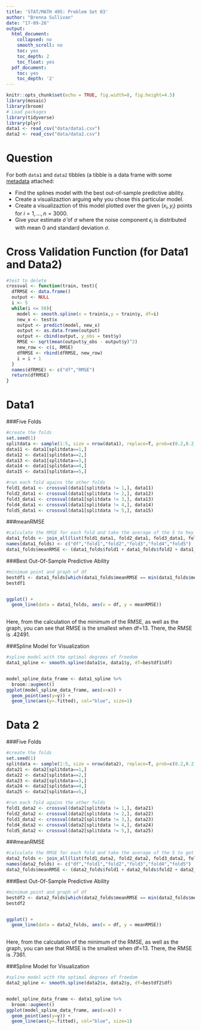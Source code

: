 ```yaml
---
title: 'STAT/MATH 495: Problem Set 03'
author: "Brenna Sullivan"
date: "17-09-26"
output:
  html_document:
    collapsed: no
    smooth_scroll: no
    toc: yes
    toc_depth: 2
    toc_float: yes
  pdf_document:
    toc: yes
    toc_depth: '2'
---
```


```r
knitr::opts_chunk$set(echo = TRUE, fig.width=8, fig.height=4.5)
library(mosaic)
library(broom)
# Load packages
library(tidyverse)
library(plyr)
data1 <- read_csv("data/data1.csv")
data2 <- read_csv("data/data2.csv")
```


# Question

For both `data1` and `data2` tibbles (a tibble is a data frame with some
[metadata](https://blog.rstudio.com/2016/03/24/tibble-1-0-0#tibbles-vs-data-frames) attached:

* Find the splines model with the best out-of-sample predictive ability.
* Create a visualizaztion arguing why you chose this particular model.
* Create a visualizaztion of this model plotted over the given $(x_i, y_i)$ points for $i=1,\ldots,n=3000$.
* Give your estimate $\widehat{\sigma}$ of $\sigma$ where the noise component $\epsilon_i$ is distributed with mean 0 and  standard deviation $\sigma$.


# Cross Validation Function (for Data1 and Data2)
```r
#test to delete
crossval <- function(train, test){
  dfRMSE <- data.frame()
  output <- NULL
  i <- 5
  while(i <= 50){
    model <- smooth.spline(x = train$x,y = train$y, df=i)
    new_x <- test$x
    output <- predict(model, new_x)
    output <- as.data.frame(output)
    output <- cbind(output, y_obs = test$y)
    RMSE <- sqrt(mean(output$y_obs - output$y)^2)
    new_row <- c(i, RMSE)
    dfRMSE <- rbind(dfRMSE, new_row)
    i = i + 1
  }
  names(dfRMSE) <- c("df","RMSE")
  return(dfRMSE)
}
```

# Data1

###Five Folds
```r
#create the folds
set.seed(1)
splitdata <- sample(1:5, size = nrow(data1), replace=T, prob=c(0.2,0.2,0.2,0.2,0.2))
data11 <- data1[splitdata==1,]
data12 <- data1[splitdata==2,]
data13 <- data1[splitdata==3,]
data14 <- data1[splitdata==4,]
data15 <- data1[splitdata==5,]

#run each fold agains the other folds
fold1_data1 <- crossval(data1[splitdata != 1,], data11)
fold2_data1 <- crossval(data1[splitdata != 2,], data12)
fold3_data1 <- crossval(data1[splitdata != 3,], data13)
fold4_data1 <- crossval(data1[splitdata != 4,], data14)
fold5_data1 <- crossval(data1[splitdata != 5,], data15)
```

###meanRMSE
```r
#calculate the RMSE for each fold and take the average of the 5 to hey meanRMSE
data1_folds <- join_all(list(fold1_data1, fold2_data1, fold3_data1, fold4_data1, fold5_data1), by = "df")
names(data1_folds) <- c("df","fold1","fold2","fold3","fold4","fold5")
data1_folds$meanRMSE <- (data1_folds$fold1 + data1_folds$fold2 + data1_folds$fold3 + data1_folds$fold4 + data1_folds$fold5)/5
```


###Best Out-Of-Sample Predictive Ability
```r
#minimum point and graph of df
bestdf1 <- data1_folds[which(data1_folds$meanRMSE == min(data1_folds$meanRMSE)),]
bestdf1


ggplot() +
  geom_line(data = data1_folds, aes(x = df, y = meanRMSE))
  
```
Here, from the calculation of the minimum of the RMSE, as well as the graph, you can see that RMSE is the smallest when df=13.  There, the RMSE is .42491.

###Spline Model for Visualization
```r
#spline model with the optimal degrees of freedom
data1_spline <- smooth.spline(data1$x, data1$y, df=bestdf1$df)


model_spline_data_frame <- data1_spline %>%
  broom::augment()
ggplot(model_spline_data_frame, aes(x=x)) +
  geom_point(aes(y=y)) +
  geom_line(aes(y=.fitted), col="blue", size=1)
```


# Data 2

###Five Folds
```r
#create the folds
set.seed(1)
splitdata <- sample(1:5, size = nrow(data2), replace=T, prob=c(0.2,0.2,0.2,0.2,0.2))
data21 <- data2[splitdata==1,]
data22 <- data2[splitdata==2,]
data23 <- data2[splitdata==3,]
data24 <- data2[splitdata==4,]
data25 <- data2[splitdata==5,]

#run each fold agains the other folds
fold1_data2 <- crossval(data2[splitdata != 1,], data21)
fold2_data2 <- crossval(data2[splitdata != 2,], data22)
fold3_data2 <- crossval(data2[splitdata != 3,], data23)
fold4_data2 <- crossval(data2[splitdata != 4,], data24)
fold5_data2 <- crossval(data2[splitdata != 5,], data25)
```

###meanRMSE
```r
#calculate the RMSE for each fold and take the average of the 5 to get meanRMSE
data2_folds <- join_all(list(fold1_data2, fold2_data2, fold3_data2, fold4_data2, fold5_data2), by = "df")
names(data2_folds) <- c("df","fold1","fold2","fold3","fold4","fold5")
data2_folds$meanRMSE <- (data2_folds$fold1 + data2_folds$fold2 + data2_folds$fold3 + data2_folds$fold4 + data2_folds$fold5)/5
```


###Best Out-Of-Sample Predictive Ability
```r
#minimum point and graph of df
bestdf2 <- data2_folds[which(data2_folds$meanRMSE == min(data2_folds$meanRMSE)),]
bestdf2


ggplot() +
  geom_line(data = data2_folds, aes(x = df, y = meanRMSE))
  
```
Here, from the calculation of the minimum of the RMSE, as well as the graph, you can see that RMSE is the smallest when df=13.  There, the RMSE is .7361.

###Spline Model for Visualization
```r
#spline model with the optimal degrees of freedom
data2_spline <- smooth.spline(data2$x, data2$y, df=bestdf2$df)


model_spline_data_frame <- data1_spline %>%
  broom::augment()
ggplot(model_spline_data_frame, aes(x=x)) +
  geom_point(aes(y=y)) +
  geom_line(aes(y=.fitted), col="blue", size=1)
```


